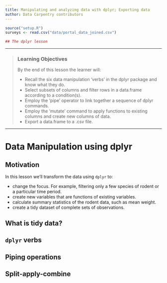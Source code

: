 ```yaml
---
title: Manipulating and analyzing data with dplyr; Exporting data
author: Data Carpentry contributors
---
```


```r
source("setup.R")
surveys <- read.csv("data/portal_data_joined.csv")
```

```r
## The dplyr lesson
```

------------

> ### Learning Objectives
>
> By the end of this lesson the learner will:
>
> * Recall the six data manipulation ‘verbs’ in the dplyr package and know what they do.
> * Select subsets of columns and filter rows in a data.frame according to a condition(s).
> * Employ the ‘pipe’ operator to link together a sequence of dplyr commands.
> * Employ the ‘mutate’ command to apply functions to existing columns and create new columns of data.
> * Export a data.frame to a .csv file.

------------

# Data Manipulation using dplyr

## Motivation

In this lesson we'll transform the data using `dplyr` to:

+ change the focus. For example, filtering only a few species of rodent or 
a particular time period.
+ create new variables that are functions of existing variables. 
+ calculate summary statistics of the rodent data, such as mean weight.
+ create a tidy dataset of complete sets of observations.

## What is tidy data?

## `dplyr` verbs

## Piping operations

## Split-apply-combine

